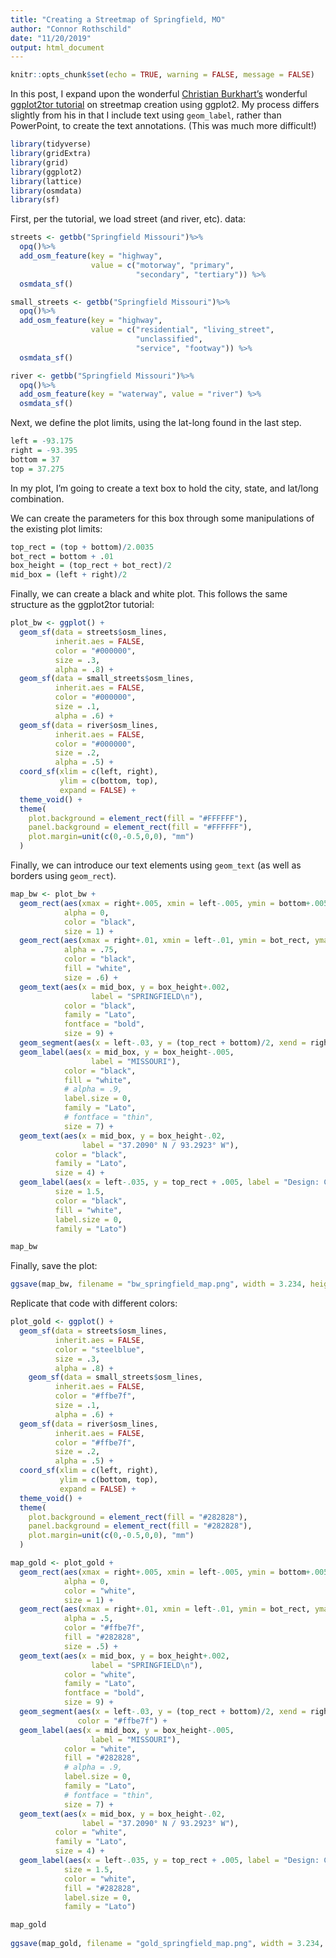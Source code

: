 ```yaml
---
title: "Creating a Streetmap of Springfield, MO"
author: "Connor Rothschild"
date: "11/20/2019"
output: html_document
---
```


```r
knitr::opts_chunk$set(echo = TRUE, warning = FALSE, message = FALSE)
```

In this post, I expand upon the wonderful [Christian Burkhart's](https://christianburkhart.de/) wonderful [ggplot2tor tutorial](https://ggplot2tutor.com/streetmaps/streetmaps/) on streetmap creation using ggplot2. My process differs slightly from his in that I include text using `geom_label`, rather than PowerPoint, to create the text annotations. (This was much more difficult!)

```r
library(tidyverse)
library(gridExtra)
library(grid)
library(ggplot2)
library(lattice)
library(osmdata)
library(sf)
```

First, per the tutorial, we load street (and river, etc). data:

```r
streets <- getbb("Springfield Missouri")%>%
  opq()%>%
  add_osm_feature(key = "highway", 
                  value = c("motorway", "primary", 
                            "secondary", "tertiary")) %>%
  osmdata_sf()

small_streets <- getbb("Springfield Missouri")%>%
  opq()%>%
  add_osm_feature(key = "highway", 
                  value = c("residential", "living_street",
                            "unclassified",
                            "service", "footway")) %>%
  osmdata_sf()

river <- getbb("Springfield Missouri")%>%
  opq()%>%
  add_osm_feature(key = "waterway", value = "river") %>%
  osmdata_sf()
```

Next, we define the plot limits, using the lat-long found in the last step. 

```r
left = -93.175
right = -93.395
bottom = 37
top = 37.275
```

In my plot, I'm going to create a text box to hold the city, state, and lat/long combination.

We can create the parameters for this box through some manipulations of the existing plot limits:

```r
top_rect = (top + bottom)/2.0035
bot_rect = bottom + .01
box_height = (top_rect + bot_rect)/2
mid_box = (left + right)/2
```

Finally, we can create a black and white plot. This follows the same structure as the ggplot2tor tutorial:

```r
plot_bw <- ggplot() +
  geom_sf(data = streets$osm_lines,
          inherit.aes = FALSE,
          color = "#000000",
          size = .3,
          alpha = .8) +
  geom_sf(data = small_streets$osm_lines,
          inherit.aes = FALSE,
          color = "#000000",
          size = .1,
          alpha = .6) +
  geom_sf(data = river$osm_lines,
          inherit.aes = FALSE,
          color = "#000000",
          size = .2,
          alpha = .5) +
  coord_sf(xlim = c(left, right),
           ylim = c(bottom, top),
           expand = FALSE) +
  theme_void() +
  theme(
    plot.background = element_rect(fill = "#FFFFFF"),
    panel.background = element_rect(fill = "#FFFFFF"),
    plot.margin=unit(c(0,-0.5,0,0), "mm")
  )
```

Finally, we can introduce our text elements using `geom_text` (as well as borders using `geom_rect`).

```r
map_bw <- plot_bw +
  geom_rect(aes(xmax = right+.005, xmin = left-.005, ymin = bottom+.005, ymax = top-.005),
            alpha = 0,
            color = "black",
            size = 1) +
  geom_rect(aes(xmax = right+.01, xmin = left-.01, ymin = bot_rect, ymax = top_rect), 
            alpha = .75, 
            color = "black", 
            fill = "white",
            size = .6) +
  geom_text(aes(x = mid_box, y = box_height+.002,
                  label = "SPRINGFIELD\n"), 
            color = "black",
            family = "Lato", 
            fontface = "bold",
            size = 9) +
  geom_segment(aes(x = left-.03, y = (top_rect + bottom)/2, xend = right+.03, yend = (top_rect + bottom)/2), color = "black") +
  geom_label(aes(x = mid_box, y = box_height-.005,
                  label = "MISSOURI"), 
            color = "black",
            fill = "white",
            # alpha = .9,
            label.size = 0,
            family = "Lato", 
            # fontface = "thin",
            size = 7) +
  geom_text(aes(x = mid_box, y = box_height-.02,
                label = "37.2090° N / 93.2923° W"), 
          color = "black",
          family = "Lato", 
          size = 4) +
  geom_label(aes(x = left-.035, y = top_rect + .005, label = "Design: Connor Rothschild"), 
          size = 1.5,
          color = "black",
          fill = "white",
          label.size = 0,
          family = "Lato")

map_bw
```

Finally, save the plot:

```r
ggsave(map_bw, filename = "bw_springfield_map.png", width = 3.234, height = 5.016)
```

Replicate that code with different colors:

```r
plot_gold <- ggplot() +
  geom_sf(data = streets$osm_lines,
          inherit.aes = FALSE,
          color = "steelblue",
          size = .3,
          alpha = .8) +
    geom_sf(data = small_streets$osm_lines,
          inherit.aes = FALSE,
          color = "#ffbe7f",
          size = .1,
          alpha = .6) +
  geom_sf(data = river$osm_lines,
          inherit.aes = FALSE,
          color = "#ffbe7f",
          size = .2,
          alpha = .5) +
  coord_sf(xlim = c(left, right),
           ylim = c(bottom, top),
           expand = FALSE) +
  theme_void() +
  theme(
    plot.background = element_rect(fill = "#282828"),
    panel.background = element_rect(fill = "#282828"),
    plot.margin=unit(c(0,-0.5,0,0), "mm")
  )

map_gold <- plot_gold +
  geom_rect(aes(xmax = right+.005, xmin = left-.005, ymin = bottom+.005, ymax = top-.005),
            alpha = 0,
            color = "white",
            size = 1) +
  geom_rect(aes(xmax = right+.01, xmin = left-.01, ymin = bot_rect, ymax = top_rect), 
            alpha = .5, 
            color = "#ffbe7f", 
            fill = "#282828",
            size = .5) +
  geom_text(aes(x = mid_box, y = box_height+.002,
                  label = "SPRINGFIELD\n"), 
            color = "white",
            family = "Lato", 
            fontface = "bold",
            size = 9) +
  geom_segment(aes(x = left-.03, y = (top_rect + bottom)/2, xend = right+.03, yend = (top_rect + bottom)/2), 
               color = "#ffbe7f") +
  geom_label(aes(x = mid_box, y = box_height-.005,
                  label = "MISSOURI"), 
            color = "white",
            fill = "#282828",
            # alpha = .9,
            label.size = 0,
            family = "Lato", 
            # fontface = "thin",
            size = 7) +
  geom_text(aes(x = mid_box, y = box_height-.02,
                label = "37.2090° N / 93.2923° W"), 
          color = "white",
          family = "Lato", 
          size = 4) +
  geom_label(aes(x = left-.035, y = top_rect + .005, label = "Design: Connor Rothschild"), 
            size = 1.5,
            color = "white",
            fill = "#282828",
            label.size = 0,
            family = "Lato")

map_gold
  
ggsave(map_gold, filename = "gold_springfield_map.png", width = 3.234, height = 5.016)
```